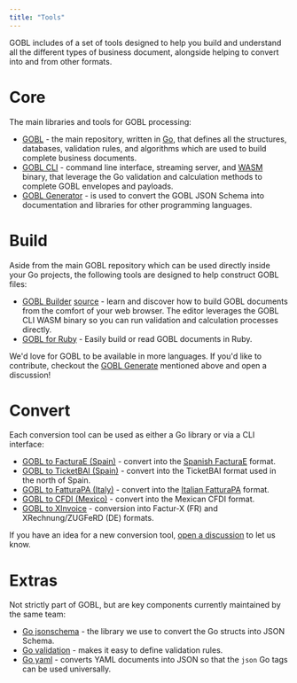```yaml
---
title: "Tools"
---
```


GOBL includes of a set of tools designed to help you build and understand all the different types of business document, alongside helping to convert into and from other formats.

# Core

The main libraries and tools for GOBL processing:

- [GOBL](https://github.com/invopop/gobl) - the main repository, written in [Go](https://go.dev), that defines all the structures, databases, validation rules, and algorithms which are used to build complete business documents.
- [GOBL CLI](https://github.com/invopop/gobl/releases) - command line interface, streaming server, and [WASM](https://webassembly.org/) binary, that leverage the Go validation and calculation methods to complete GOBL envelopes and payloads.
- [GOBL Generator](https://github.com/invopop/gobl.generator) - is used to convert the GOBL JSON Schema into documentation and libraries for other programming languages.

# Build

Aside from the main GOBL repository which can be used directly inside your Go projects, the following tools are designed to help construct GOBL files:

- [GOBL Builder](https://build.gobl.org) [source](https://github.com/invopop/gobl.builder) - learn and discover how to build GOBL documents from the comfort of your web browser. The editor leverages the GOBL CLI WASM binary so you can run validation and calculation processes directly.
- [GOBL for Ruby](https://github.com/invopop/gobl.ruby) - Easily build or read GOBL documents in Ruby.

We'd love for GOBL to be available in more languages. If you'd like to contribute, checkout the [GOBL Generate](https://github.com/invopop/gobl.generator) mentioned above and open a discussion!

# Convert

Each conversion tool can be used as either a Go library or via a CLI interface:

- [GOBL to FacturaE (Spain)](https://github.com/invopop/gobl.facturae) - convert into the [Spanish FacturaE](https://www.facturae.gob.es/Paginas/Index.aspx) format.
- [GOBL to TicketBAI (Spain)](https://github.com/invopop/gobl.ticketbai) - convert into the TicketBAI format used in the north of Spain.
- [GOBL to FatturaPA (Italy)](https://github.com/invopop/gobl.fatturapa) - convert into the [Italian FatturaPA](https://www.fatturapa.gov.it/it/index.html) format.
- [GOBL to CFDI (Mexico)](https://github.com/invopop/gobl.cfdi) - convert into the Mexican CFDI format.
- [GOBL to XInvoice](https://github.com/invopop/gobl.xinvoice) - conversion into Factur-X (FR) and XRechnung/ZUGFeRD (DE) formats.

If you have an idea for a new conversion tool, [open a discussion](https://github.com/invopop/gobl/discussions/new/choose) to let us know.

# Extras

Not strictly part of GOBL, but are key components currently maintained by the same team:

- [Go jsonschema](https://github.com/invopop/jsonschema) - the library we use to convert the Go structs into JSON Schema.
- [Go validation](https://github.com/invopop/validation) - makes it easy to define validation rules.
- [Go yaml](https://github.com/invopop/yaml) - converts YAML documents into JSON so that the `json` Go tags can be used universally.
